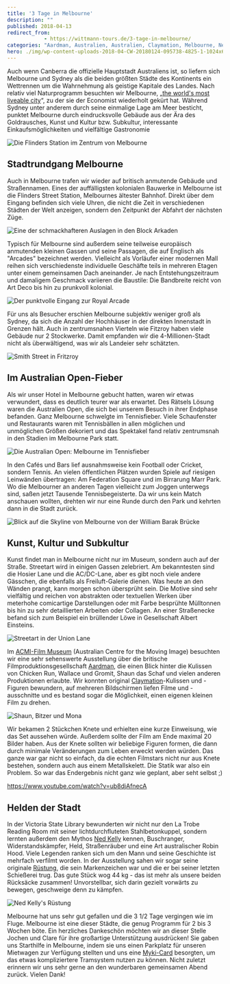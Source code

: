 ```yaml
---
title: '3 Tage in Melbourne'
description: ""
published: 2018-04-13
redirect_from: 
            - https://wittmann-tours.de/3-tage-in-melbourne/
categories: "Aardman, Australien, Australien, Claymation, Melbourne, Ned Kelly, Stadt"
hero: ./img/wp-content-uploads-2018-04-CW-20180124-095738-4825-1-1024x683.jpg
---
```

Auch wenn Canberra die offizielle Hauptstadt Australiens ist, so liefern sich Melbourne und Sydney als die beiden größten Städte des Kontinents ein Wettrennen um die Wahrnehmung als geistige Kapitale des Landes. Nach relativ viel Naturprogramm besuchten wir Melbourne, „[the world's most liveable city](https://www.smh.com.au/business/the-economy/melbourne-named-worlds-most-liveable-city-by-the-economist-for-seventh-year-20170816-gxx1kg.html)“, zu der sie der Economist wiederholt gekürt hat. Während Sydney unter anderem durch seine einmalige Lage am Meer besticht, punktet Melbourne durch eindrucksvolle Gebäude aus der Ära des Goldrausches, Kunst und Kultur bzw. Subkultur, interessante Einkaufsmöglichkeiten und vielfältige Gastronomie

![Die Flinders Station im Zentrum von Melbourne](./img/wp-content-uploads-2018-04-CW-20180124-095738-4825-1-1024x683.jpg)

<!--more-->

## Stadtrundgang Melbourne

Auch in Melbourne trafen wir wieder auf britisch anmutende Gebäude und Straßennamen. Eines der auffälligsten kolonialen Bauwerke in Melbourne ist die Flinders Street Station, Melbournes ältester Bahnhof. Direkt über dem Eingang befinden sich viele Uhren, die nicht die Zeit in verschiedenen Städten der Welt anzeigen, sondern den Zeitpunkt der Abfahrt der nächsten Züge.

![Eine der schmackhafteren Auslagen in den Block Arkaden](./img/wp-content-uploads-2018-04-CW-20180124-110526-5525-1-1024x683.jpg)

Typisch für Melbourne sind außerdem seine teilweise europäisch anmutenden kleinen Gassen und seine Passagen, die auf Englisch als "Arcades" bezeichnet werden. Vielleicht als Vorläufer einer modernen Mall reihen sich verschiedenste individuelle Geschäfte teils in mehreren Etagen unter einem gemeinsamen Dach aneinander. Je nach Entstehungszeitraum und damaligem Geschmack variieren die Baustile: Die Bandbreite reicht von Art Deco bis hin zu prunkvoll kolonial.

![Der punktvolle Eingang zur Royal Arcade](http://wittmann-tours.de/wp-content/uploads/2018/04/CW-20180124-112217-5537-1-1024x683.jpg)

Für uns als Besucher erschien Melbourne subjektiv weniger groß als Sydney, da sich die Anzahl der Hochhäuser in der direkten Innenstadt in Grenzen hält. Auch in zentrumsnahen Vierteln wie Fitzroy haben viele Gebäude nur 2 Stockwerke. Damit empfanden wir die 4-Millionen-Stadt nicht als überwältigend, was wir als Landeier sehr schätzten.

![Smith Street in Fritzroy](http://wittmann-tours.de/wp-content/uploads/2018/04/CW-20180123-181446-5512-1-1024x683.jpg)

## Im Australian Open-Fieber

Als wir unser Hotel in Melbourne gebucht hatten, waren wir etwas verwundert, dass es deutlich teurer war als erwartet. Des Rätsels Lösung waren die Australien Open, die sich bei unserem Besuch in ihrer Endphase befanden. Ganz Melbourne schwelgte im Tennisfieber. Viele Schaufenster und Restaurants waren mit Tennisbällen in allen möglichen und unmöglichen Größen dekoriert und das Spektakel fand relativ zentrumsnah in den Stadien im Melbourne Park statt.

![Die Australian Open: Melbourne im Tennisfieber](http://wittmann-tours.de/wp-content/uploads/2018/04/CW-20180123-164600-5507-1-1024x683.jpg)

In den Cafés und Bars lief ausnahmsweise kein Football oder Cricket, sondern Tennis. An vielen öffentlichen Plätzen wurden Spiele auf riesigen Leinwänden übertragen: Am Federation Square und im Birrarung Marr Park. Wo die Melbourner an anderen Tagen vielleicht zum Joggen unterwegs sind, saßen jetzt Tausende Tennisbegeisterte. Da wir uns kein Match anschauen wollten, drehten wir nur eine Runde durch den Park und kehrten dann in die Stadt zurück.

![Blick auf die Skyline von Melbourne von der William Barak Brücke](http://wittmann-tours.de/wp-content/uploads/2018/04/CW-20180123-170857-4820-1-1024x683.jpg)

## Kunst, Kultur und Subkultur

Kunst findet man in Melbourne nicht nur im Museum, sondern auch auf der Straße. Streetart wird in einigen Gassen zelebriert. Am bekanntesten sind die Hosier Lane und die AC/DC-Lane, aber es gibt noch viele andere Gässchen, die ebenfalls als Freiluft-Galerie dienen. Was heute an den Wänden prangt, kann morgen schon übersprüht sein. Die Motive sind sehr vielfältig und reichen von abstrakten oder textuellen Werken über meterhohe comicartige Darstellungen oder mit Farbe besprühte Mülltonnen bis hin zu sehr detaillierten Arbeiten oder Collagen. An einer Straßenecke befand sich zum Beispiel ein brüllender Löwe in Gesellschaft Albert Einsteins.

![Streetart in der Union Lane](http://wittmann-tours.de/wp-content/uploads/2018/04/CW-20180124-112534-4829-1-1024x683.jpg)

Im [ACMI-Film Museum](https://www.acmi.net.au/) (Australian Centre for the Moving Image) besuchten wir eine sehr sehenswerte Ausstellung über die britische Filmproduktionsgesellschaft [Aa​rdman](https://de.wikipedia.org/wiki/Aardman_Animations), die einen Blick hinter die Kulissen von Chicken Run, Wallace und Gromit, Shaun das Schaf und vielen anderen Produktionen erlaubte. Wir konnten original [Claymation](https://de.wikipedia.org/wiki/Knetanimation)-Kulissen und -Figuren bewundern, auf mehreren Bildschirmen liefen Filme und -ausschnitte und es bestand sogar die Möglichkeit, einen eigenen kleinen Film zu drehen.

![Shaun, Bitzer und Mona](http://wittmann-tours.de/wp-content/uploads/2018/04/CW-20180125-161043-5662-1-1024x683.jpg)

Wir bekamen 2 Stückchen Knete und erhielten eine kurze Einweisung, wie das Set aussehen würde. Außerdem sollte der Film am Ende maximal 20 Bilder haben. Aus der Knete sollten wir beliebige Figuren formen, die dann durch minimale Veränderungen zum Leben erweckt werden würden. Das ganze war gar nicht so einfach, da die echten Filmstars nicht nur aus Knete bestehen, sondern auch aus einem Metallskelett. Die Statik war also ein Problem. So war das Endergebnis nicht ganz wie geplant, aber seht selbst ;)

https://www.youtube.com/watch?v=ub8djAfnecA

## Helden der Stadt

In der Victoria State Library bewunderten wir nicht nur den La Trobe Reading Room mit seiner lichtdurchfluteten Stahlbetonkuppel, sondern lernten außerdem den Mythos [Ned Kelly](https://de.wikipedia.org/wiki/Ned_Kelly) kennen, Buschranger, Widerstandskämpfer, Held, Straßenräuber und eine Art australischer Robin Hood. Viele Legenden ranken sich um den Mann und seine Geschichte ist mehrfach verfilmt worden. In der Ausstellung sahen wir sogar seine originale [Rüstung](https://de.wikipedia.org/wiki/Ned-Kelly-R%C3%BCstung), die sein Markenzeichen war und die er bei seiner letzten Schießerei trug. Das gute Stück wog 44 kg - das ist mehr als unsere beiden Rücksäcke zusammen! Unvorstellbar, sich darin gezielt vorwärts zu bewegen, geschweige denn zu kämpfen.

![Ned Kelly's Rüstung](http://wittmann-tours.de/wp-content/uploads/2018/04/CW-20180125-100726-4866-2-683x1024.jpg)

Melbourne hat uns sehr gut gefallen und die 3 1/2 Tage vergingen wie im Fluge. Melbourne ist eine dieser Städte, die genug Programm für 2 bis 3 Wochen böte. Ein herzliches Dankeschön möchten wir an dieser Stelle Jochen und Clare für ihre großartige Unterstützung ausdrücken! Sie gaben uns Starthilfe in Melbourne, indem sie uns einen Parkplatz für unseren Mietwagen zur Verfügung stellten und uns eine [Myki-Card](https://www.ptv.vic.gov.au/tickets/myki) besorgten, um das etwas kompliziertere Tramsystem nutzen zu können. Nicht zuletzt erinnern wir uns sehr gerne an den wunderbaren gemeinsamen Abend zurück. Vielen Dank!
